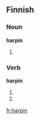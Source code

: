 ==Finnish==

===Noun===
'''harpin'''

# {{fi-form of|harppi|type=noun|case=genitive|pl=singular}}

===Verb===
'''harpin'''

# {{fi-form of|harppia|type=verb|pr=first-person|pl=singular|mood=indicative|tense=present}}
# {{fi-form of|harppia|type=verb|pr=first-person|pl=singular|mood=indicative|tense=past}}

[[fr:harpin]]